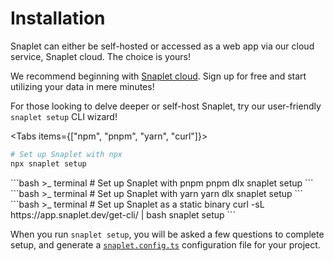 
# Installation

Snaplet can either be self-hosted or accessed as a web app via our cloud service, Snaplet cloud. The choice is yours!

We recommend beginning with [Snaplet cloud](https://snaplet.dev). Sign up for free and start utilizing your data in mere minutes!

For those looking to delve deeper or self-host Snaplet, try our user-friendly `snaplet setup` CLI wizard!

<Tabs items={["npm", "pnpm", "yarn", "curl"]}>
  <Tab>
  ```bash >_&nbsp;terminal
  # Set up Snaplet with npx
  npx snaplet setup
  ```
  </Tab>
  <Tab>
  ```bash >_&nbsp;terminal
  # Set up Snaplet with pnpm
  pnpm dlx snaplet setup
  ```
  </Tab>
  <Tab>
  ```bash >_&nbsp;terminal
  # Set up Snaplet with yarn
  yarn dlx snaplet setup
  ```
  </Tab>
  <Tab>
  ```bash >_&nbsp;terminal
  # Set up Snaplet as a static binary
  curl -sL https://app.snaplet.dev/get-cli/ | bash
  snaplet setup
  ```
  </Tab>
</Tabs>

When you run `snaplet setup`, you will be asked a few questions to complete setup, and generate a [`snaplet.config.ts`](/configuration/snaplet-config-file) configuration file for your project.

